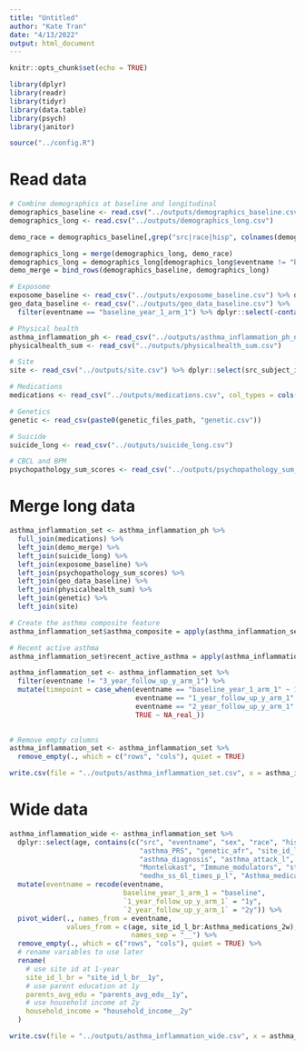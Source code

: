 ```yaml
---
title: "Untitled"
author: "Kate Tran"
date: "4/13/2022"
output: html_document
---
```


```r
knitr::opts_chunk$set(echo = TRUE)
```

```r
library(dplyr)
library(readr)
library(tidyr)
library(data.table)
library(psych)
library(janitor)

source("../config.R")
```

# Read data
```r
# Combine demographics at baseline and longitudinal
demographics_baseline <- read.csv("../outputs/demographics_baseline.csv")
demographics_long <- read.csv("../outputs/demographics_long.csv")

demo_race = demographics_baseline[,grep("src|race|hisp", colnames(demographics_baseline))]

demographics_long = merge(demographics_long, demo_race)
demographics_long = demographics_long[demographics_long$eventname != "baseline_year_1_arm_1",]
demo_merge = bind_rows(demographics_baseline, demographics_long)
```

```r
# Exposome
exposome_baseline <- read_csv("../outputs/exposome_baseline.csv") %>% dplyr::select(-contains(c("interview", "sex", "eventname")))
geo_data_baseline <- read_csv("../outputs/geo_data_baseline.csv") %>% 
  filter(eventname == "baseline_year_1_arm_1") %>% dplyr::select(-contains(c("interview", "sex", "eventname")))

# Physical health
asthma_inflammation_ph <- read_csv("../outputs/asthma_inflammation_ph_notcarry.csv")
physicalhealth_sum <- read_csv("../outputs/physicalhealth_sum.csv") 

# Site
site <- read_csv("../outputs/site.csv") %>% dplyr::select(src_subject_id, eventname, site_id_l_br)

# Medications 
medications <- read_csv("../outputs/medications.csv", col_types = cols(.default = "n", "src_subject_id" = "c", "eventname" = "c", "sex" = "c")) 

# Genetics
genetic <- read_csv(paste0(genetic_files_path, "genetic.csv"))

# Suicide
suicide_long <- read_csv("../outputs/suicide_long.csv") 

# CBCL and BPM
psychopathology_sum_scores <- read_csv("../outputs/psychopathology_sum_scores.csv") 
```

# Merge long data
```r
asthma_inflammation_set <- asthma_inflammation_ph %>%
  full_join(medications) %>% 
  left_join(demo_merge) %>% 
  left_join(suicide_long) %>% 
  left_join(exposome_baseline) %>% 
  left_join(psychopathology_sum_scores) %>% 
  left_join(geo_data_baseline) %>% 
  left_join(physicalhealth_sum) %>% 
  left_join(genetic) %>% 
  left_join(site)

# Create the asthma composite feature
asthma_inflammation_set$asthma_composite = apply(asthma_inflammation_set[,c("Asthma_medications_2w","asthma_diagnosis_l","asthma_attack_l")], 1, function(r) any(r==1)*1)

# Recent active asthma
asthma_inflammation_set$recent_active_asthma = apply(asthma_inflammation_set[,c("asthma_diagnosis_l","asthma_attack_l")], 1, function(r) any(r==1)*1)

asthma_inflammation_set <- asthma_inflammation_set %>% 
  filter(eventname != "3_year_follow_up_y_arm_1") %>%
  mutate(timepoint = case_when(eventname == "baseline_year_1_arm_1" ~ 1,
                               eventname == "1_year_follow_up_y_arm_1" ~ 2,
                               eventname == "2_year_follow_up_y_arm_1" ~ 3,
                               TRUE ~ NA_real_))
  

# Remove empty columns
asthma_inflammation_set <- asthma_inflammation_set %>% 
  remove_empty(., which = c("rows", "cols"), quiet = TRUE)

write.csv(file = "../outputs/asthma_inflammation_set.csv", x = asthma_inflammation_set, row.names = F, na = "")
```

# Wide data
```r
asthma_inflammation_wide <- asthma_inflammation_set %>%
  dplyr::select(age, contains(c("src", "eventname", "sex", "race", "hisp", "devhx_3_p", "rel_family_id", "reshist",
                                "asthma_PRS", "genetic_afr", "site_id_l_br", "parents_avg_edu", "household_income",
                                "asthma_diagnosis", "asthma_attack_l", "asthma_composite", "recent_active_asthma", 
                                "Montelukast", "Immune_modulators", "steroids", "SA_y", "SI_y", "cbcl", "bpm",
                                "medhx_ss_6l_times_p_l", "Asthma_medications_2w_total", "medhx_6a_l", "Asthma_medications_2w"))) %>% 
  mutate(eventname = recode(eventname,
                            baseline_year_1_arm_1 = "baseline",
                            `1_year_follow_up_y_arm_1` = "1y",
                            `2_year_follow_up_y_arm_1` = "2y")) %>%
  pivot_wider(., names_from = eventname, 
              values_from = c(age, site_id_l_br:Asthma_medications_2w),
                              names_sep = "__") %>%
  remove_empty(., which = c("rows", "cols"), quiet = TRUE) %>%
  # rename variables to use later
  rename(
    # use site id at 1-year
    site_id_l_br = "site_id_l_br__1y",
    # use parent education at 1y
    parents_avg_edu = "parents_avg_edu__1y",
    # use household income at 2y
    household_income = "household_income__2y"
  )

write.csv(file = "../outputs/asthma_inflammation_wide.csv", x = asthma_inflammation_wide, row.names = F, na = "")
```













